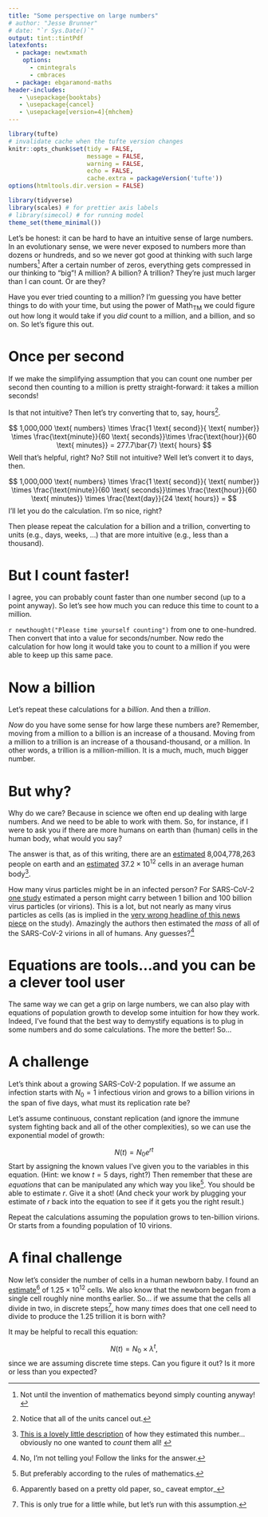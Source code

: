 ```yaml
---
title: "Some perspective on large numbers"
# author: "Jesse Brunner"
# date: "`r Sys.Date()`"
output: tint::tintPdf
latexfonts:
  - package: newtxmath
    options: 
      - cmintegrals
      - cmbraces
  - package: ebgaramond-maths
header-includes:
   - \usepackage{booktabs}
   - \usepackage{cancel}
   - \usepackage[version=4]{mhchem}
---
```


```r
library(tufte)
# invalidate cache when the tufte version changes
knitr::opts_chunk$set(tidy = FALSE, 
                      message = FALSE, 
                      warning = FALSE,
                      echo = FALSE,
                      cache.extra = packageVersion('tufte'))
options(htmltools.dir.version = FALSE)
```

```r
library(tidyverse)
library(scales) # for prettier axis labels
# library(simecol) # for running model 
theme_set(theme_minimal())
```



Let's be honest: it can be hard to have an intuitive sense of large numbers. In an evolutionary sense, we were never exposed to numbers more than dozens or hundreds, and so we never got good at thinking with such large numbers^[Not until the invention of mathematics beyond simply counting anyway!]  After a certain number of zeros, everything gets compressed in our thinking to "big"! A million? A billion? A trillion? They're just much larger than I can count. Or are they?

Have you ever tried counting to a million? I'm guessing you have better things to do with your time, but using the power of Math~TM~ we could figure out how long it would take if you _did_ count to a million, and a billion, and so on. So let's figure this out. 

# Once per second

If we make the simplifying assumption that you can count one number per second then counting to a million is pretty straight-forward: it takes a million seconds! 

Is that not intuitive? Then let's try converting that to, say, hours^[Notice that all of the units cancel out.]. 

$$
1,000,000 \text{ numbers} \times \frac{1 \text{ second}}{ \text{ number}} \times \frac{\text{minute}}{60 \text{ seconds}}\times \frac{\text{hour}}{60 \text{ minutes}} = 277.7\bar{7} \text{ hours}
$$
Well that's helpful, right? No? Still not intuitive? Well let's convert it to days, then. 

$$
1,000,000 \text{ numbers} \times \frac{1 \text{ second}}{ \text{ number}} \times \frac{\text{minute}}{60 \text{ seconds}}\times \frac{\text{hour}}{60 \text{ minutes}} \times \frac{\text{day}}{24 \text{ hours}} =
$$
I'll let you do the calculation. I'm so nice, right?

Then please repeat the calculation for a billion and a trillion, converting to units (e.g., days, weeks, ...) that are more intuitive (e.g., less than a thousand). 

# But I count faster!

I agree, you can probably count faster than one number second (up to a point anyway). So let's see how much you can reduce this time to count to a million.

`r newthought("Please time yourself counting")` from one to one-hundred. Then convert that into a value for $\text{seconds}/\text{number}$. Now redo the calculation for how long it would take you to count to a million if you were able to keep up this same pace. 
\vspace{2cm}

# Now a billion

Let's repeat these calculations for a _billion_. And then a _trillion_. 

\vspace{4cm}

_Now_ do you have some sense for how large these numbers are? Remember, moving from a million to a billion is an increase of a thousand. Moving from a million to a trillion is an increase of a thousand-thousand, or a million. In other words, a trillion is a million-million. It is a much, much, much bigger number.

# But why?

Why do we care? Because in science we often end up dealing with large numbers. And we need to be able to work with them. So, for instance, if I were to ask you if there are more humans on earth than (human) cells in the human body, what would you say?

The answer is that, as of this writing, there are an [estimated](https://www.census.gov/popclock/) 8,004,778,263 people on earth and an [estimated](https://pubmed.ncbi.nlm.nih.gov/23829164/) $37.2 \times 10^{12}$ cells in an average human body^[[This is a lovely little description](https://www.nationalgeographic.com/science/article/how-many-cells-are-in-your-body) of how they estimated this number... obviously no one wanted to _count_ them all! ].

How many virus particles might be in an infected person? For SARS-CoV-2 [one study](https://www.pnas.org/doi/full/10.1073/pnas.2024815118) estimated a person might carry between 1 billion and 100 billion virus particles (or virions). This is a lot, but not nearly as many virus particles as cells (as is implied in the [very wrong headline of this news piece](https://www.news-medical.net/news/20201118/Around-10-SARS-CoV-2-infected-virions-per-cell-in-human-body-study-finds.aspx) on the study). Amazingly the authors then estimated the _mass_ of all of the SARS-CoV-2 virions in all of humans. Any guesses?^[No, I'm not telling you! Follow the links for the answer.] 



# Equations are tools...and you can be a clever tool user

The same way we can get a grip on large numbers, we can also play with equations of population growth to develop some intuition for how they work. Indeed, I've found that the best way to demystify equations is to plug in some numbers and do some calculations. The more the better! So...

# A challenge

Let's think about a growing SARS-CoV-2 population. If we assume an infection starts with $N_0 = 1$ infectious virion and grows to a billion virions in the span of five days, what must its replication rate be? 

Let's assume continuous, constant replication (and ignore the immune system fighting back and all of the other complexities), so we can use the exponential model of growth:

$$
N(t) = N_0 e^{rt}
$$
Start by assigning the known values I've given you to the variables in this equation. (Hint: we know $t = 5$ days, right?) Then remember that these are _equations_ that can be manipulated any which way you like^[But preferably according to the rules of mathematics.]. You should be able to estimate $r$. Give it a shot! (And check your work by plugging  your estimate of $r$ back into the equation to see if it gets you the right result.)

\vspace{3cm}

Repeat the calculations assuming the population grows to ten-billion virions. Or starts from a founding population of 10 virions.

\vspace{3cm}

# A final challenge

Now let's consider the number of cells in a human newborn baby. I found an [estimate](https://bionumbers.hms.harvard.edu/bionumber.aspx?id=106413&ver=4)^[Apparently based on a pretty old paper, so_ caveat emptor_] of $1.25 \times 10^{12}$ cells. We also know that the newborn began from a single cell roughly nine months earlier. So... if we assume that the cells all divide in two, in discrete steps^[This is only true for a little while, but let's run with this assumption.], how many _times_ does that one cell need to divide to produce the 1.25 trillion it is born with?

It may be helpful to recall this equation:

$$
N(t) = N_0 \times \lambda^t, 
$$
since we are assuming discrete time steps. Can you figure it out? Is it more or less than you expected?


